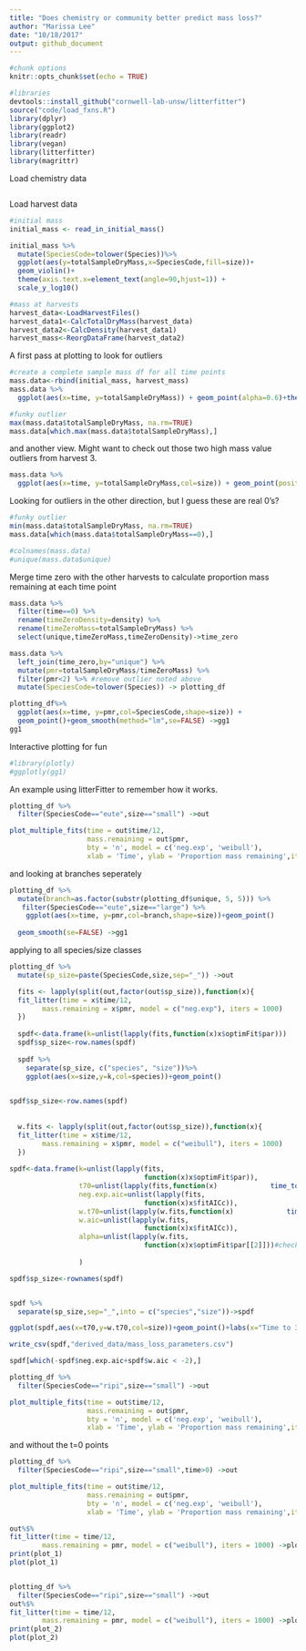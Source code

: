 ```yaml
---
title: "Does chemistry or community better predict mass loss?"
author: "Marissa Lee"
date: "10/18/2017"
output: github_document
---
```


```r
#chunk options
knitr::opts_chunk$set(echo = TRUE)

#libraries
devtools::install_github("cornwell-lab-unsw/litterfitter")
source("code/load_fxns.R")
library(dplyr)
library(ggplot2)
library(readr)
library(vegan)
library(litterfitter)
library(magrittr)
```

############
Load chemistry data

```r





```


############
Load harvest data

```r
#initial mass
initial_mass <- read_in_initial_mass()

initial_mass %>%
  mutate(SpeciesCode=tolower(Species))%>%
  ggplot(aes(y=totalSampleDryMass,x=SpeciesCode,fill=size))+
  geom_violin()+ 
  theme(axis.text.x=element_text(angle=90,hjust=1)) + 
  scale_y_log10()

#mass at harvests
harvest_data<-LoadHarvestFiles()
harvest_data1<-CalcTotalDryMass(harvest_data)
harvest_data2<-CalcDensity(harvest_data1)
harvest_mass<-ReorgDataFrame(harvest_data2)
```

A first pass at plotting to look for outliers

```r
#create a complete sample mass df for all time points
mass.data<-rbind(initial_mass, harvest_mass)
mass.data %>%
  ggplot(aes(x=time, y=totalSampleDryMass)) + geom_point(alpha=0.6)+theme_bw() 

#funky outlier
max(mass.data$totalSampleDryMass, na.rm=TRUE)
mass.data[which.max(mass.data$totalSampleDryMass),]
```

and another view.  Might want to check out those two high mass value outliers from harvest 3.  

```r
mass.data %>%
  ggplot(aes(x=time, y=totalSampleDryMass,col=size)) + geom_point(position="jitter",alpha=0.6)+theme_bw()+scale_y_log10()
```
Looking for outliers in the other direction, but I guess these are real 0's?

```r

#funky outlier
min(mass.data$totalSampleDryMass, na.rm=TRUE)
mass.data[which(mass.data$totalSampleDryMass==0),]

#colnames(mass.data)
#unique(mass.data$unique)
```



Merge time zero with the other harvests to calculate proportion mass remaining at each time point

```r
mass.data %>%
  filter(time==0) %>%
  rename(timeZeroDensity=density) %>%
  rename(timeZeroMass=totalSampleDryMass) %>%
  select(unique,timeZeroMass,timeZeroDensity)->time_zero

mass.data %>%
  left_join(time_zero,by="unique") %>%
  mutate(pmr=totalSampleDryMass/timeZeroMass) %>%
  filter(pmr<2) %>% #remove outlier noted above
  mutate(SpeciesCode=tolower(Species)) -> plotting_df

plotting_df%>%
  ggplot(aes(x=time, y=pmr,col=SpeciesCode,shape=size)) + 
  geom_point()+geom_smooth(method="lm",se=FALSE) ->gg1
gg1
```


Interactive plotting for fun

```r
#library(plotly)
#ggplotly(gg1)

```

An example using litterFitter to remember how it works.

```r
plotting_df %>%
  filter(SpeciesCode=="eute",size=="small") ->out

plot_multiple_fits(time = out$time/12,
                   mass.remaining = out$pmr,
                   bty = 'n', model = c('neg.exp', 'weibull'),
                   xlab = 'Time', ylab = 'Proportion mass remaining',iters=1000)
```


and looking at branches seperately

```r

plotting_df %>%
  mutate(branch=as.factor(substr(plotting_df$unique, 5, 5))) %>%
   filter(SpeciesCode=="eute",size=="large") %>%
    ggplot(aes(x=time, y=pmr,col=branch,shape=size))+geom_point()
  
  geom_smooth(se=FALSE) ->gg1

```


applying to all species/size classes

```r
plotting_df %>%
  mutate(sp_size=paste(SpeciesCode,size,sep="_")) ->out

  fits <- lapply(split(out,factor(out$sp_size)),function(x){
  fit_litter(time = x$time/12, 
        mass.remaining = x$pmr, model = c("neg.exp"), iters = 1000)
  })
  
  spdf<-data.frame(k=unlist(lapply(fits,function(x)x$optimFit$par)))
  spdf$sp_size<-row.names(spdf)
  
  spdf %>%
    separate(sp_size, c("species", "size"))%>%
    ggplot(aes(x=size,y=k,col=species))+geom_point()
  
```

```r
spdf$sp_size<-row.names(spdf)
  
  
  w.fits <- lapply(split(out,factor(out$sp_size)),function(x){
  fit_litter(time = x$time/12, 
        mass.remaining = x$pmr, model = c("weibull"), iters = 1000)
  })
  
spdf<-data.frame(k=unlist(lapply(fits,
                                 function(x)x$optimFit$par)),
                 t70=unlist(lapply(fits,function(x)             time_to_prop_mass_remaining(x,threshold.mass=0.70))),
                 neg.exp.aic=unlist(lapply(fits,
                                 function(x)x$fitAICc)),
                 w.t70=unlist(lapply(w.fits,function(x)             time_to_prop_mass_remaining(x,threshold.mass=0.70))),
                 w.aic=unlist(lapply(w.fits,
                                 function(x)x$fitAICc)),
                 alpha=unlist(lapply(w.fits,
                                 function(x)x$optimFit$par[[2]]))#check parameter order
                 
                 )

spdf$sp_size<-rownames(spdf)


spdf %>%
  separate(sp_size,sep="_",into = c("species","size"))->spdf

ggplot(spdf,aes(x=t70,y=w.t70,col=size))+geom_point()+labs(x="Time to 30% mass loss (negative exponential)", y="weibull time to 30% mass loss")+geom_abline(slope=1,intercept=0,linetype="dashed")+theme_bw()

write_csv(spdf,"derived_data/mass_loss_parameters.csv")

spdf[which(-spdf$neg.exp.aic+spdf$w.aic < -2),]
```



```r
plotting_df %>%
  filter(SpeciesCode=="ripi",size=="small") ->out

plot_multiple_fits(time = out$time/12,
                   mass.remaining = out$pmr,
                   bty = 'n', model = c('neg.exp', 'weibull'),
                   xlab = 'Time', ylab = 'Proportion mass remaining',iters=1000)

```

and without the t=0 points

```r
plotting_df %>%
  filter(SpeciesCode=="ripi",size=="small",time>0) ->out

plot_multiple_fits(time = out$time/12,
                   mass.remaining = out$pmr,
                   bty = 'n', model = c('neg.exp', 'weibull'),
                   xlab = 'Time', ylab = 'Proportion mass remaining',iters=1000)
```


```r

out%$%
fit_litter(time = time/12, 
        mass.remaining = pmr, model = c("weibull"), iters = 1000) ->plot_1
print(plot_1)
plot(plot_1)


plotting_df %>%
  filter(SpeciesCode=="ripi",size=="small") ->out
out%$%
fit_litter(time = time/12, 
        mass.remaining = pmr, model = c("weibull"), iters = 1000) ->plot_2
print(plot_2)
plot(plot_2)
```



